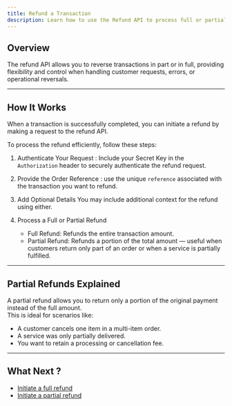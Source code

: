 ```yaml
---
title: Refund a Transaction
description: Learn how to use the Refund API to process full or partial refunds seamlessly.
---
```


## Overview

The refund API allows you to reverse transactions in part or in full, providing flexibility and control when handling customer requests, errors, or operational reversals.

---

## How It Works

When a transaction is successfully completed, you can initiate a refund by making a request to the refund API.  

To process the refund efficiently, follow these steps:

1. Authenticate Your Request : Include your Secret Key in the `Authorization` header to securely authenticate the refund request.

2. Provide the Order Reference : use the unique `reference` associated with the transaction you want to refund.

3. Add Optional Details  You may include additional context for the refund using either.

4. Process a Full or Partial Refund
   - Full Refund: Refunds the entire transaction amount.
   - Partial Refund: Refunds a portion of the total amount — useful when customers return only part of an order or when a service is partially fulfilled.

---

## Partial Refunds Explained

A partial refund allows you to return only a portion of the original payment instead of the full amount.  
This is ideal for scenarios like:

- A customer cancels one item in a multi-item order.  
- A service was only partially delivered.  
- You want to retain a processing or cancellation fee.

---

## What Next ?

- [Initiate a full refund](/api-reference/refunds/create-refund)
- [Initiate a partial refund](/api-reference/refunds/create-partial-refund)
